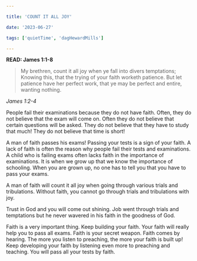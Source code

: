 ```yaml
---

title: 'COUNT IT ALL JOY'

date: '2023-06-27'

tags: ['quietTime', 'dagHewardMills']

---
```


**READ: James 1:1-8**

>My brethren, count it all joy when ye fall into divers temptations; Knowing this, that the trying of your faith worketh patience. But let patience have her perfect work, that ye may be perfect and entire, wanting nothing. 

*James 1:2-4*

People fail their examinations because they do not have faith. Often, they do not believe that the exam will come on. Often they do not believe that certain questions will be asked. They do not believe that they have to study that much! They do not believe that time is short! 

A man of faith passes his exams! Passing your tests is a sign of your faith. A lack of faith is often the reason why people fail their tests and examinations. A child who is failing exams often lacks faith in the importance of examinations. It is when we grow up that we know the importance of schooling. When you are grown up, no one has to tell you that you have to pass your exams. 

A man of faith will count it all joy when going through various trials and tribulations. Without faith, you cannot go through trials and tribulations with joy. 

Trust in God and you will come out shining. Job went through trials and temptations but he never wavered in his faith in the goodness of God. 

Faith is a very important thing. Keep building your faith. Your faith will really help you to pass all exams. Faith is your secret weapon. Faith comes by hearing. The more you listen to preaching, the more your faith is built up! Keep developing your faith by listening even more to preaching and teaching. You will pass all your tests by faith. 
